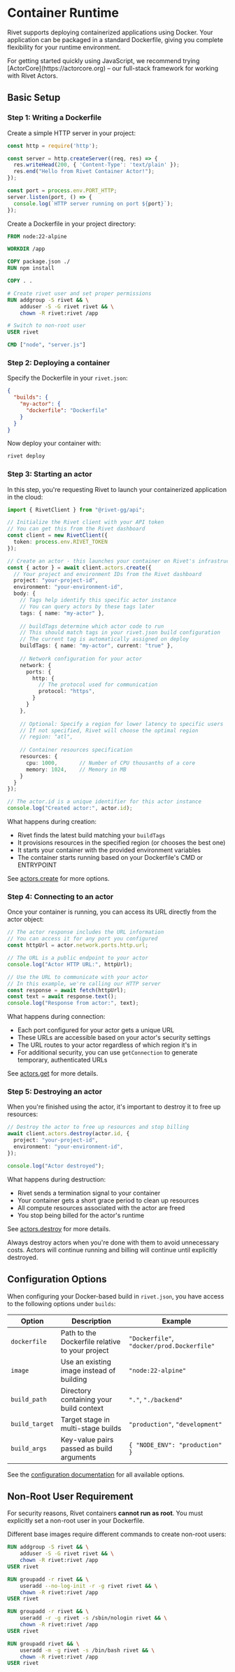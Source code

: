 # Container Runtime

Rivet supports deploying containerized applications using Docker. Your application can be packaged in a standard Dockerfile, giving you complete flexibility for your runtime environment.

<Tip title="Get Started Faster With ActorCore">
  For getting started quickly using JavaScript, we recommend trying [ActorCore](https://actorcore.org) – our full-stack framework for working with Rivet Actors.
</Tip>

## Basic Setup

### Step 1: Writing a Dockerfile

Create a simple HTTP server in your project:

```javascript {{"file": "server.js"}}
const http = require('http');

const server = http.createServer((req, res) => {
  res.writeHead(200, { 'Content-Type': 'text/plain' });
  res.end("Hello from Rivet Container Actor!");
});

const port = process.env.PORT_HTTP;
server.listen(port, () => {
  console.log(`HTTP server running on port ${port}`);
});
```

Create a Dockerfile in your project directory:

```dockerfile {{ "title": "Dockerfile" }}
FROM node:22-alpine

WORKDIR /app

COPY package.json ./
RUN npm install

COPY . .

# Create rivet user and set proper permissions
RUN addgroup -S rivet && \
    adduser -S -G rivet rivet && \
    chown -R rivet:rivet /app

# Switch to non-root user
USER rivet

CMD ["node", "server.js"]
```

### Step 2: Deploying a container

Specify the Dockerfile in your `rivet.json`:

```json {{ "title": "rivet.json" }}
{
  "builds": {
    "my-actor": {
      "dockerfile": "Dockerfile"
    }
  }
}
```

Now deploy your container with:

```sh
rivet deploy
```

### Step 3: Starting an actor

In this step, you're requesting Rivet to launch your containerized application in the cloud:

```typescript
import { RivetClient } from "@rivet-gg/api";

// Initialize the Rivet client with your API token
// You can get this from the Rivet dashboard
const client = new RivetClient({
  token: process.env.RIVET_TOKEN
});

// Create an actor - this launches your container on Rivet's infrastructure
const { actor } = await client.actors.create({
  // Your project and environment IDs from the Rivet dashboard
  project: "your-project-id",
  environment: "your-environment-id",
  body: {
    // Tags help identify this specific actor instance
    // You can query actors by these tags later
    tags: { name: "my-actor" },
    
    // buildTags determine which actor code to run
    // This should match tags in your rivet.json build configuration
    // The current tag is automatically assigned on deploy
    buildTags: { name: "my-actor", current: "true" },
    
    // Network configuration for your actor
    network: {
      ports: {
        http: {
          // The protocol used for communication
          protocol: "https",
        }
      }
    },
    
    // Optional: Specify a region for lower latency to specific users
    // If not specified, Rivet will choose the optimal region
    // region: "atl",
    
    // Container resources specification
    resources: {
      cpu: 1000,       // Number of CPU thousanths of a core
      memory: 1024,    // Memory in MB
    }
  }
});

// The actor.id is a unique identifier for this actor instance
console.log("Created actor:", actor.id);
```

What happens during creation:
- Rivet finds the latest build matching your `buildTags`
- It provisions resources in the specified region (or chooses the best one)
- It starts your container with the provided environment variables
- The container starts running based on your Dockerfile's CMD or ENTRYPOINT

See [actors.create](/docs/api/actors/create) for more options.

### Step 4: Connecting to an actor

Once your container is running, you can access its URL directly from the actor object:

```typescript
// The actor response includes the URL information
// You can access it for any port you configured
const httpUrl = actor.network.ports.http.url;

// The URL is a public endpoint to your actor
console.log("Actor HTTP URL:", httpUrl);

// Use the URL to communicate with your actor
// In this example, we're calling our HTTP server
const response = await fetch(httpUrl);
const text = await response.text();
console.log("Response from actor:", text);
```

What happens during connection:
- Each port configured for your actor gets a unique URL
- These URLs are accessible based on your actor's security settings
- The URL routes to your actor regardless of which region it's in
- For additional security, you can use `getConnection` to generate temporary, authenticated URLs

See [actors.get](/docs/api/actors/get) for more details.

### Step 5: Destroying an actor

When you're finished using the actor, it's important to destroy it to free up resources:

```typescript
// Destroy the actor to free up resources and stop billing
await client.actors.destroy(actor.id, {
  project: "your-project-id",
  environment: "your-environment-id",
});

console.log("Actor destroyed");
```

What happens during destruction:
- Rivet sends a termination signal to your container
- Your container gets a short grace period to clean up resources
- All compute resources associated with the actor are freed
- You stop being billed for the actor's runtime

See [actors.destroy](/docs/api/actors/destroy) for more details.

<Note>
  Always destroy actors when you're done with them to avoid unnecessary costs.
  Actors will continue running and billing will continue until explicitly destroyed.
</Note>

## Configuration Options

When configuring your Docker-based build in `rivet.json`, you have access to the following options under `builds`:

| Option | Description | Example |
|--------|-------------|---------|
| `dockerfile` | Path to the Dockerfile relative to your project | `"Dockerfile"`, `"docker/prod.Dockerfile"` |
| `image` | Use an existing image instead of building | `"node:22-alpine"` |
| `build_path` | Directory containing your build context | `"."`, `"./backend"` |
| `build_target` | Target stage in multi-stage builds | `"production"`, `"development"` |
| `build_args` | Key-value pairs passed as build arguments | `{ "NODE_ENV": "production" }` |

See the [configuration documentation](/docs/config) for all available options.

## Non-Root User Requirement

For security reasons, Rivet containers **cannot run as root**. You must explicitly set a non-root user in your Dockerfile.

Different base images require different commands to create non-root users:

<CodeGroup>

```dockerfile {{ "title": "Alpine Linux" }}
RUN addgroup -S rivet && \
    adduser -S -G rivet rivet && \
    chown -R rivet:rivet /app
USER rivet
```

```dockerfile {{ "title": "Ubuntu/Debian" }}
RUN groupadd -r rivet && \
    useradd --no-log-init -r -g rivet rivet && \
    chown -R rivet:rivet /app
USER rivet
```

```dockerfile {{ "title": "RHEL/CentOS/Fedora" }}
RUN groupadd -r rivet && \
    useradd -r -g rivet -s /sbin/nologin rivet && \
    chown -R rivet:rivet /app
USER rivet
```

```dockerfile {{ "title": "Arch Linux" }}
RUN groupadd rivet && \
    useradd -m -g rivet -s /bin/bash rivet && \
    chown -R rivet:rivet /app
USER rivet
```

</CodeGroup>
